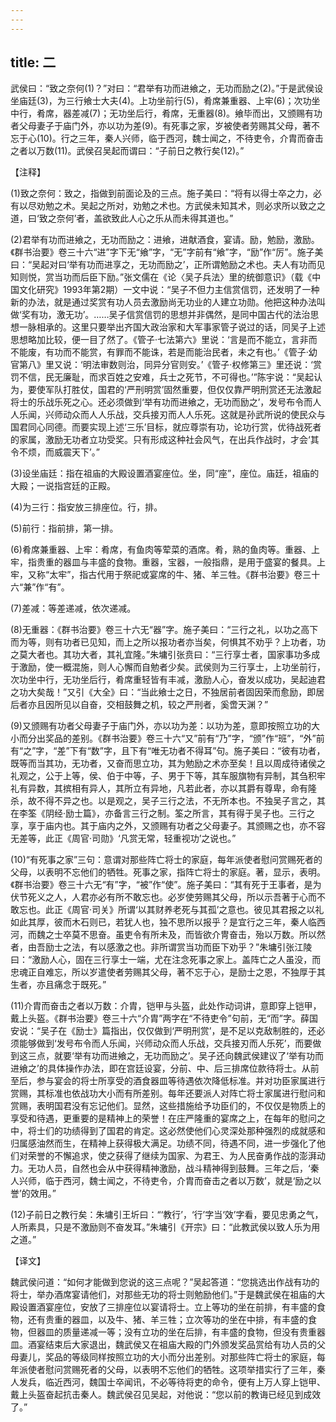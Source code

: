 ```yaml
---
---
---
```

title: 二
---



武侯曰：“致之奈何(1)？”对曰：“君举有功而进飨之，无功而励之(2)。”于是武侯设坐庙廷(3)，为三行飨士大夫(4)。上功坐前行(5)，肴席兼重器、上牢(6)；次功坐中行，肴席，器差减(7)；无功坐后行，肴席，无重器(8)。飨毕而出，又颁赐有功者父母妻子于庙门外，亦以功为差(9)。有死事之家，岁被使者劳赐其父母，著不忘于心(10)。行之三年，秦人兴师，临于西河，魏士闻之，不待吏令，介胄而奋击之者以万数(11)。武侯召吴起而谓曰：“子前日之教行矣(12)。”

【注释】

(1)致之奈何：致之，指做到前面论及的三点。施子美曰：“将有以得士卒之力，必有以尽劝勉之术。吴起之所对，劝勉之术也。方武侯未知其术，则必求所以致之之道，曰‘致之奈何’者，盖欲致此人心之乐从而未得其道也。”

(2)君举有功而进飨之，无功而励之：进飨，进献酒食，宴请。励，勉励，激励。《群书治要》卷三十六“进”字下无“飨”字，“无”字前有“飨”字，“励”作“厉”。施子美曰：“吴起对曰‘举有功而进享之，无功而励之’，正所谓勉励之术也。夫人有功而见知则悦，赏当功而后臣下励。”张文儒在《论〈吴子兵法〉里的统御意识》（载《中国文化研究》1993年第2期）一文中说：“吴子不但力主信赏信罚，还发明了一种新的办法，就是通过奖赏有功人员去激励尚无功业的人建立功勋。他把这种办法叫做‘奖有功，激无功’。……吴子信赏信罚的思想并非偶然，是同中国古代的法治思想一脉相承的。这里只要举出齐国大政治家和大军事家管子说过的话，同吴子上述思想略加比较，便一目了然了。《管子·七法第六》里说：‘言是而不能立，言非而不能废，有功而不能赏，有罪而不能诛，若是而能治民者，未之有也。’《管子·幼官第八》里又说：‘明法审数则治，同异分官则安。’《管子·权修第三》里还说：‘赏罚不信，民无廉耻，而求百姓之安难，兵士之死节，不可得也。’”陈宇说：“吴起认为，要使军队打胜仗，国君的‘严刑明赏’固然重要，但仅仅靠严明刑赏还无法激起将士的乐战乐死之心。还必须做到‘举有功而进飨之，无功而励之’，发号布令而人人乐闻，兴师动众而人人乐战，交兵接刃而人人乐死。这就是孙武所说的使民众与国君同心同德。而要实现上述‘三乐’目标，就应尊崇有功，论功行赏，优待战死者的家属，激励无功者立功受奖。只有形成这种社会风气，在出兵作战时，才会‘其令不烦，而威震天下’。”

(3)设坐庙廷：指在祖庙的大殿设置酒宴座位。坐，同“座”，座位。庙廷，祖庙的大殿；一说指宫廷的正殿。

(4)为三行：指安放三排座位。行，排。

(5)前行：指前排，第一排。

(6)肴席兼重器、上牢：肴席，有鱼肉等荤菜的酒席。肴，熟的鱼肉等。重器、上牢，指贵重的器皿与丰盛的食物。重器，宝器，一般指鼎，是用于盛宴的餐具。上牢，又称“太牢”，指古代用于祭祀或宴席的牛、猪、羊三牲。《群书治要》卷三十六“兼”作“有”。

(7)差减：等差递减，依次递减。

(8)无重器：《群书治要》卷三十六无“器”字。施子美曰：“三行之礼，以功之高下而为等，则有功者已见知，而上之所以报功者亦当矣，何惧其不劝乎？上功者，功之莫大者也。其功大者，其礼宜隆。”朱墉引张贲曰：“三行享士者，国家事功多成于激励，使一概混施，则人心懈而自勉者少矣。武侯则为三行享士，上功坐前行，次功坐中行，无功坐后行，肴席重轻皆有丰减，激励人心，奋发以成功，吴起迪君之功大矣哉！”又引《大全》曰：“当此飨士之日，不独居前者固因荣而愈励，即居后者亦且因所见以自奋，交相鼓舞之机，较之严刑者，奚啻天渊？”

(9)又颁赐有功者父母妻子于庙门外，亦以功为差：以功为差，意即按照立功的大小而分出奖品的差别。《群书治要》卷三十六“又”前有“乃”字，“颁”作“班”，“外”前有“之”字，“差”下有“数”字，且下有“唯无功者不得耳”句。施子美曰：“彼有功者，既等而当其功，无功者，又奋而思立功，其为勉励之术亦至矣！且以周成待诸侯之礼观之，公于上等，侯、伯于中等，子、男于下等，其车服旗物有异制，其刍积牢礼有异数，其摈相有异人，其所立有异地，凡若此者，亦以其爵有尊卑，命有隆杀，故不得不异之也。以是观之，吴子三行之法，不无所本也。不独吴子言之，其在李筌《阴经·励士篇》，亦备言三行之制。筌之所言，其有得于吴子也。三行之享，享于庙内也。其于庙内之外，又颁赐有功者之父母妻子。其颁赐之也，亦不容无差等，此正《周官·司勋》‘凡赏无常，轻重视功’之说也。”

(10)“有死事之家”三句：意谓对那些阵亡将士的家庭，每年派使者慰问赏赐死者的父母，以表明不忘他们的牺牲。死事之家，指阵亡将士的家庭。著，显示，表明。《群书治要》卷三十六无“有”字，“被”作“使”。施子美曰：“其有死于王事者，是为伏节死义之人，人君亦必有所不敢忘也。必岁使劳赐其父母，所以示吾著于心而不敢忘也。此正《周官·司关》所谓‘以其财养老死与其孤’之意也。彼见其君报之以礼如此其厚，彼而木石则已，若犹人也，独不思所以报乎？是宜行之三年，秦人临西河，而魏之士卒莫不思奋。虽吏令有所未及，而皆欲介冑奋击，殆以万数。所以然者，由吾励士之法，有以感激之也。非所谓赏当功而臣下劝乎？”朱墉引张江陵曰：“激励人心，固在三行享士一端，尤在注念死事之家上。盖阵亡之人虽没，而忠魂正自难忘，所以岁遣使者劳赐其父母，著不忘于心，是励士之恩，不独厚于其生者，亦且痛念于既死。”

(11)介胄而奋击之者以万数：介胄，铠甲与头盔，此处作动词讲，意即穿上铠甲，戴上头盔。《群书治要》卷三十六“介胄”两字在“不待吏令”句前，无“而”字。薛国安说：“吴子在《励士》篇指出，仅仅做到‘严明刑赏’，是不足以克敌制胜的，还必须能够做到‘发号布令而人乐闻，兴师动众而人乐战，交兵接刃而人乐死’，而要做到这三点，就要‘举有功而进飨之，无功而励之’。吴子还向魏武侯建议了‘举有功而进飨之’的具体操作办法，即在宫廷设宴，分前、中、后三排席位款待将士。从前至后，参与宴会的将士所享受的酒食器皿等待遇依次降低标准。并对功臣家属进行赏赐，其标准也依战功大小而有所差别。每年还要派人对阵亡将士家属进行慰问和赏赐，表明国君没有忘记他们。显然，这些措施给予功臣们的，不仅仅是物质上的享受和待遇，更重要的是精神上的荣誉！在庄严隆重的宴席之上，在每年的慰问之中，将士们的功绩得到了国君的肯定。这必然使他们心灵深处那种强烈的成就感和归属感油然而生，在精神上获得极大满足。功绩不同，待遇不同，进一步强化了他们对荣誉的不懈追求，使之获得了继续为国家、为君王、为人民奋勇作战的澎湃动力。无功人员，自然也会从中获得精神激励，战斗精神得到鼓舞。三年之后，‘秦人兴师，临于西河，魏士闻之，不待吏令，介胄而奋击之者以万数’，就是‘励之以誉’的效用。”

(12)子前日之教行矣：朱墉引王圻曰：“‘教行’，‘行’字当‘效’字看，要见忠勇之气，人所素具，只是不激励则不奋发耳。”朱墉引《开宗》曰：“此教武侯以致人乐为用之道。”

【译文】

魏武侯问道：“如何才能做到您说的这三点呢？”吴起答道：“您挑选出作战有功的将士，举办酒席宴请他们，对那些无功的将士则勉励他们。”于是魏武侯在祖庙的大殿设置酒宴座位，安放了三排座位以宴请将士。立上等功的坐在前排，有丰盛的食物，还有贵重的器皿，以及牛、猪、羊三牲；立次等功的坐在中排，有丰盛的食物，但器皿的质量递减一等；没有立功的坐在后排，有丰盛的食物，但没有贵重器皿。酒宴结束后大家退出，魏武侯又在祖庙大殿的门外颁发奖品赏给有功人员的父母妻儿，奖品的等级同样按照立功的大小而分出差别。对那些阵亡将士的家庭，每年派使者慰问赏赐死者的父母，以表明不忘他们的牺牲。这项举措实行了三年，秦人发兵，临近西河，魏国士卒闻讯，不必等待将吏的命令，便有上万人穿上铠甲、戴上头盔奋起抗击秦人。魏武侯召见吴起，对他说：“您以前的教诲已经见到成效了。”